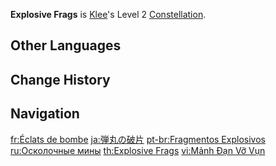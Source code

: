 {{Constellation Infobox
|image       = Constellation Explosive Frags.png
|description = Being hit by [[Jumpy Dumpty]]'s mines decreases opponents' DEF by 23% for 10s.
|level       = 2
|character   = Klee
|utility1    = DEF Reduction
}}
'''Explosive Frags''' is [[Klee]]'s Level 2 [[Constellation]].

==Other Languages==
{{Other Languages
|en      = Explosive Frags
|zhs     = 破破弹片
|zhs_rm  = Pò-pò Dànpiàn
|zht     = 破破彈片
|zht_rm  = Pò-pò Dànpiàn
|zh_tl   = Broken Shell Fragment
|ja      = 弾丸の破片
|ja_rm   = Dangan no Hahen
|ja_tl   = Bullet Fragments
|ko      = 퍄퍄 포탄 파편
|ko_tl   = Pyapya Bomb Shell Fragments
|es      = Fragmentos de metralla
|es_tl   = Shrapnel Shards
|fr      = Éclats de bombe
|fr_tl   = Bomb Fragments
|ru      = Осколочные мины
|ru_tl   = Shrapnel Mines
|th      = Explosive Frags
|vi      = Mảnh Đạn Vỡ Vụn
|vi_tl   = Shattered Bullet Fragments
|de      = Splitterbombe
|de_tl   = Cluster Bomb
|id      = Explosive Frags
|pt      = Fragmentos Explosivos
|pt_tl   = Explosive Fragments
|tr      = Patlayıcı Parçalar
|tr_tl   = Explosive Fragments
|it      = Schegge esplosive
|it_tl   = Explosive Splinters
}}

==Change History==
{{Change History|1.0}}

==Navigation==
{{Talent Navbox|Klee}}

[[fr:Éclats de bombe]]
[[ja:弾丸の破片]]
[[pt-br:Fragmentos Explosivos]]
[[ru:Осколочные мины]]
[[th:Explosive Frags]]
[[vi:Mảnh Đạn Vỡ Vụn]]